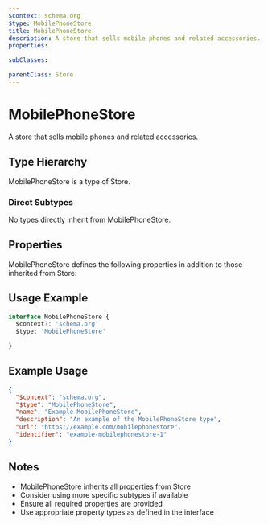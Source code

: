 ```yaml
---
$context: schema.org
$type: MobilePhoneStore
title: MobilePhoneStore
description: A store that sells mobile phones and related accessories.
properties:

subClasses:

parentClass: Store
---
```


# MobilePhoneStore

A store that sells mobile phones and related accessories.

## Type Hierarchy

MobilePhoneStore is a type of Store.

### Direct Subtypes

No types directly inherit from MobilePhoneStore.

## Properties

MobilePhoneStore defines the following properties in addition to those inherited from Store:



## Usage Example

```typescript
interface MobilePhoneStore {
  $context?: 'schema.org'
  $type: 'MobilePhoneStore'

}
```

## Example Usage

```json
{
  "$context": "schema.org",
  "$type": "MobilePhoneStore",
  "name": "Example MobilePhoneStore",
  "description": "An example of the MobilePhoneStore type",
  "url": "https://example.com/mobilephonestore",
  "identifier": "example-mobilephonestore-1"
}
```

## Notes

- MobilePhoneStore inherits all properties from Store
- Consider using more specific subtypes if available
- Ensure all required properties are provided
- Use appropriate property types as defined in the interface
